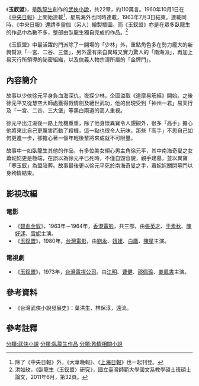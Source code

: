 《'''玉釵盟'''》，是[[臥龍生|臥龍生]]創作的[[武俠小說|武俠小說]]，共22章，約110萬言。1960年10月1日在《[[中央日報|中央日報]]》上開始連載<ref>除了《中央日報》外，《大華晚報》、《[[上海日報|上海日報]]》也一起刊登。</ref>，星馬海外也同時連載，1963年7月3日結束。連載同時，《中央日報》還請李靈伽（另人）繪製插圖。而《玉釵盟》亦是在眾多臥龍生的作品中為數不多，整部由臥龍生獨自完成的作品。<ref>洪如玫，《臥龍生〈玉釵盟〉研究》，國立臺灣師範大學國文系教學碩士班碩士論文，2011年6月，第32頁。</ref>

《玉釵盟》中最活躍的門派除了一開場的「少林」外，重點角色多在勢力龐大的新興幫派「一宮、二谷、三堡」，另外還有來自異域又實力驚人的「南海派」，再加上易天行所領導的祕密組織，以及俠義人物宗濤所屬的「金牌門」。

== 內容簡介 ==
故事以少俠徐元平身負血海深仇，夜探少林，企圖盜取《達摩易筋經》開始。之後徐元平又從慧空大師處獲得戮情劍及絕世武功，他的出現受到「神州一君」易天行及「一宮、二谷、三大堡」等黑白兩道的高人重視。

徐元平出江湖後一路上危機重重，除了他身懷異寶令人覬覦外，很多「高手」擔心他將來比自己更厲害而動了殺機，這一點也很令人玩味，那些「高手」不思自己如何更進一步，卻擔心著一個年輕後輩將來成就不可限量。

故事中一如臥龍生其他的作品，有多位美女傾心男主角徐元平，其中南海奇叟之女蕭姹姹更是極端，在誤以為徐元平已死時，不僅自毀容貌，親手建墓，並以異寶「寒玉釵」為盟陪葬。故事最後更以徐元平死於南海奇叟之手，蕭姹姹關閉墓門以身殉情結束。

== 影視改編 ==
=== 電影 ===
*《[[碧血金釵|碧血金釵]]》，1963年－1964年，[[香港電影|香港電影]]，共三部，由[[張英才|張英才]]、[[于素秋|于素秋]]、[[陳好逑|陳好逑]]、[[雪妮|雪妮]]主演。
*《[[玉釵盟_(電影)|玉釵盟]]》，1980年，[[台灣電影|台灣電影]]，由[[劉永|劉永]]、[[郭佑華|妞妞]]、[[白鷹|白鷹]]、[[陳星|陳星]]主演。

=== 電視劇 ===
*《[[玉釵盟_(電視劇)|玉釵盟]]》，1973年，[[台灣電視公司|台灣電視公司]]。由[[江明_(台灣演員)|江明]]、[[曹健|曹健]]、[[邵佩瑜|邵佩瑜]]、[[姜鳳書|姜鳳書]]主演。

== 參考資料 ==
* 《台灣武俠小說發展史》：葉洪生、林保淳，遠流。

== 參考註釋 ==
{{reflist}}

[[分類:武俠小說|分類:武俠小說]]
[[分類:臥龍生作品|分類:臥龍生作品]]
[[分類:殉情相關小說|分類:殉情相關小說]]